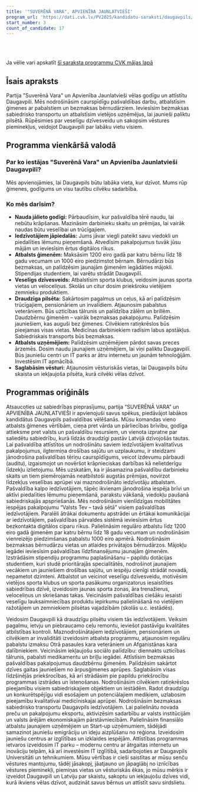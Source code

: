 ```yaml
---
title: '"SUVERĒNĀ VARA", APVIENĪBA JAUNLATVIEŠI'
program_url: 'https://dati.cvk.lv/PV2025/kandidatu-saraksti/daugavpils/suverena-vara-apvieniba-jaunlatviesi'
start_number: 3
count_of_candidate: 17
---
```



<Badge text="Ģimenes atbalsts" variant="note" size="small" /> <Badge text="Pašvaldības caurspīdīgums" variant="note" size="small" /> <Badge text="Bezmaksas sabiedriskais transports" variant="note" size="small" /> <Badge text="Atbalsts uzņēmējdarbībai" variant="note" size="small" /> <Badge text="Vēstures mantojuma saglabāšana" variant="note" size="small" />

<br/><br/> 

<Card title='Šis ir mākslīga intelekta ģenerēts apraksts' icon='starlight'>
    Ja vēlie vari apskatīt <a href={frontmatter.program_url} target='_blank'>šī saraksta programmu CVK mājas lapā</a>
    </Card>

## Īsais apraksts

Partija "Suverēnā Vara" un Apvienība Jaunlatvieši vēlas godīgu un attīstītu Daugavpili. Mēs nodrošināsim caurspīdīgu pašvaldības darbu, atbalstīsim ģimenes ar pabalstiem un bezmaksas bērnudārziem. Ieviesīsim bezmaksas sabiedrisko transportu un atbalstīsim vietējos uzņēmējus, lai jaunieši paliktu pilsētā. Rūpēsimies par veselīgu dzīvesveidu un sakopsim vēstures pieminekļus, veidojot Daugavpili par labāku vietu visiem.

## Programma vienkāršā valodā

### Par ko iestājas "Suverēnā Vara" un Apvienība Jaunlatvieši Daugavpilī?

Mēs apvienojāmies, lai Daugavpils būtu labāka vieta, kur dzīvot. Mums rūp ģimenes, godīgums un visu tautību cilvēku sadarbība.

### Ko mēs darīsim?

*   **Nauda jālieto godīgi:** Pārbaudīsim, kur pašvaldība tērē naudu, lai nebūtu krāpšanas. Mazināsim darbinieku skaitu un prēmijas, lai vairāk naudas būtu veselībai un trūcīgajiem.
*   **Iedzīvotājiem jāpiedalās:** Jums jāvar viegli pateikt savu viedokli un piedalīties lēmumu pieņemšanā. Atvedīsim pakalpojumus tuvāk jūsu mājām un ieviesīsim ērtus digitālos rīkus.
*   **Atbalsts ģimenēm:** Maksāsim 1200 eiro gadā par katru bērnu līdz 18 gadu vecumam un 1000 eiro piedzimstot bērnam. Bērnudārzi būs bezmaksas, un palīdzēsim jaunajām ģimenēm iegādāties mājokli. Stipendijas studentiem, lai varētu strādāt Daugavpilī.
*   **Veselīgs dzīvesveids:** Atbalstīsim sporta klubus, veidosim jaunas sporta vietas un veloceliņus. Skolās un citur dosim priekšroku vietējiem zemnieku produktiem.
*   **Draudzīga pilsēta:** Sakārtosim pagalmus un ceļus, kā arī palīdzēsim trūcīgajiem, pensionāriem un invalīdiem. Atjaunosim pabalstus veterāniem. Būs uzticības tālrunis un palīdzība zālēm un brillēm. Daudzbērnu ģimenēm – vairāk bezmaksas pakalpojumu. Palīdzēsim jauniešiem, kas auguši bez ģimenes. Cilvēkiem ratiņkrēslos būs pieejamas visas vietas. Medicīnas darbiniekiem radīsim labus apstākļus. Sabiedriskais transports būs bezmaksas.
*   **Atbalsts uzņēmējiem:** Palīdzēsim uzņēmējiem pārdot savas preces ārzemēs. Dosim naudu jaunajiem uzņēmējiem, lai viņi paliktu Daugavpilī. Būs jauniešu centri un IT parks ar ātru internetu un jaunām tehnoloģijām. Investēsim IT apmācībā.
*   **Saglabāsim vēsturi:** Atjaunosim vēsturiskās vietas, lai Daugavpils būtu skaista un iekļaujoša pilsēta, kurā cilvēki vēlas dzīvot.

## Programmas oriģināls

Atsaucoties uz sabiedrības pieprasījumu, partija “SUVERĒNĀ VARA” un APVIENĪBA JAUNLATVIEŠI ir apvienojuši savus spēkus, piedāvājot labākos kandidātus Daugavpils pašvaldības vēlēšanās.
Mūsu komandas vieno atbalsts ģimenes vērtībām, cieņa pret vārda un pārliecības brīvību, godīga attieksme pret valsts un pašvaldību resursiem, un vienota izpratne par saliedētu sabiedrību, kurā līdzās draudzīgi pastāv Latvijā dzīvojošās tautas.
Lai pašvaldība attīstītos un nodrošinātu saviem iedzīvotājiem kvalitatīvus pakalpojumus, ilgtermiņa drošības sajūtu un uzplaukumu, ir steidzami jānodrošina pašvaldības tēriņu caurspīdīgums, veicot izdevumu pārbaudi (auditu), izgaismojot un novēršot krāpnieciskas darbības kā nelietderīgu līdzekļu izlietojumu. Mēs uzskatām, ka ir jāsamazina pašvaldību darbinieku skaits un tiem piemērojamās neatbilstoši augstās prēmijas, novirzot līdzekļus veselības aprūpei vai maznodrošināto iedzīvotāju atbalstam.
Pašvaldība kalpo iedzīvotājiem, tāpēc ikvienam jānodrošina iespēja brīvi un aktīvi piedalīties lēmumu pieņemšanā, parakstu vākšanā, viedokļu paušanā sabiedriskajās apspriešanās. Mēs nodrošināsim vienlīdzīgas mobilitātes iespējas pakalpojumu “Valsts Tev – tavā sētā” visiem pašvaldības iedzīvotājiem. Paralēli ātrākai dokumentu apstrādei un ērtākai komunikācijai ar iedzīvotājiem, pašvaldības pārvaldes sistēmā ieviesīsim ērtus bezkontakta digitālos ciparu rīkus.
Palielināsim regulāro atbalstu līdz 1200 eiro gadā ģimenēm par katru bērnu līdz 18 gadu vecumam un nodrošināsim vienreizējo piedzimšanas pabalstu 1000 eiro apmērā. Nodrošināsim bezmaksas bērnudārzu vietas un atlaides privātajos bērnudārzos. Mājokļu iegādei ieviesīsim pašvaldības līdzfinansējumu jaunajām ģimenēm. Izstrādāsim stipendiju programmu paplašināšanu – papildu dotācijas studentiem, kuri studē prioritārajās specialitātēs, nodrošinot jaunajiem vecākiem un jauniešiem drošības sajūtu, un iespēju cienīgi strādāt novadā, nepametot dzimteni.
Atbalstot un veicinot veselīgu dzīvesveidu, motivēsim vietējos sporta klubus un sporta pasākumu organizatorus iesaistīties sabiedrības dzīvē, izveidosim jaunas sporta zonas, āra trenažierus, veloceliņus un skriešanas takas. Veicināsim pašvaldības ciešāku iesaisti veselīgu lauksaimniecības produktu iepirkumu palielināšanā no vietējiem ražotājiem un zemniekiem pilsētas vajadzībām (skolās u.c. iestādēs).



Veidosim Daugavpili kā draudzīgu pilsētu visiem tās iedzīvotājiem. Veiksim pagalmu, ietvju un piebraucamo ceļu remontu, ieviešot pastāvīgu kvalitātes atbilstības kontroli. Maznodrošinātajiem iedzīvotājiem, pensionāriem un cilvēkiem ar invaliditāti izveidosim atbalsta programmu, atjaunosim regulāru pabalstu izmaksu Otrā pasaules kara veterāniem un Afganistānas kara dalībniekiem. Veicināsim iekļaujošu sociālo palīdzību: diennakts uzticības tālrunis, pabalsti medikamentu un briļļu iegādei. Attīstīsim bezmaksas pašvaldības pakalpojumus daudzbērnu ģimenēm. Palīdzēsim sakārtot dzīves gaitas jauniešiem no ārpusģimenes aprūpes. Saglabāsim visas līdzšinējās priekšrocības, kā arī strādāsim pie papildu priekšrocību programmas izstrādes un īstenošanas. Nodrošināsim cilvēkiem ratiņkrēslos pieejamību visiem sabiedriskajiem objektiem un iestādēm. Radot draudzīgu un konkurētspējīgu vidi esošajiem un potenciālajiem mediķiem, uzlabosim pieejamību kvalitatīvai medicīniskajai aprūpei. Nodrošināsim bezmaksas sabiedrisko transportu Daugavpils iedzīvotājiem.
Lai palielinātu novada preču un pakalpojumu eksportu, aktivizēsim sadarbību ar valsts institūcijām un valsts ārējām ekonomiskajām pārstāvniecībām. Palielināsim finansiālo atbalstu jaunajiem uzņēmējiem un Start-up uzņēmumiem, tādējādi samazinot jauniešu emigrāciju un ideju aizplūšanu no reģiona. Izveidosim jauniešu centrus ar izglītības un izklaides iespējām. Attīstības programmas ietvaros izveidosim IT parku – modernu centru ar ātrgaitas internetu un inovāciju telpām, kā arī investēsim IT izglītībā, sadarbojoties ar Daugavpils Universitāti un tehnikumiem.
Mūsu vērtības ir cieši saistītas ar mūsu senču vēstures mantojumu, tādēļ jāsakopj, jāatjauno un jāpaglābj no iznīcības vēstures pieminekļi, piemiņas vietas un vēsturiskās ēkas, jo mūsu mērķis ir izveidot Daugavpili un Latviju par skaistu, sakoptu un iekļaujošu dzīves vidi, kurā ikviens vēlas dzīvot, audzināt savus bērnus un attīstīt savu sirdslietu.
